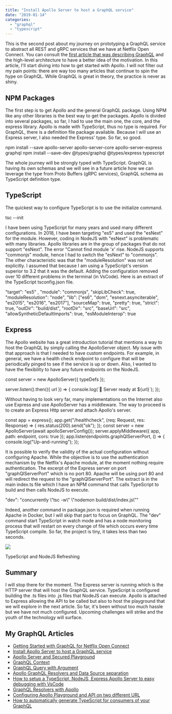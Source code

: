 ```yaml
---
title: "Install Apollo Server to host a GraphQL service"
date: "2019-01-14"
categories: 
  - "graphql"
  - "typescript"
---
```


This is the second post about my journey on prototyping a GraphQL service to abstract all REST and gRPC services that we have at Netflix Open Connect. You can consult the [first article that was describing GraphQL](https://patrickdesjardins.com/blog/?p=6143) and the high-level architecture to have a better idea of the motivation. In this article, I'll start diving into how to get started with Apollo. I will not filter out my pain points: there are way too many articles that continue to spin the hype on GraphQL. While GraphQL is great in theory, the practice is never as shiny.

## NPM Packages

The first step is to get Apollo and the general GraphQL package. Using NPM like any other libraries is the best way to get the packages. Apollo is divided into several packages, so far, I had to use the main one, the core, and the express library. Apollo is made with TypeScript, thus no type is required. For GraphQL, there is a definition file package available. Because I will use an Express server, I also needed the Express' type. So far, so good.

npm install --save apollo-server apollo-server-core apollo-server-express graphql npm install --save-dev @types/graphql @types/express typescript

The whole journey will be strongly typed with TypeScript. GraphQL is having its own schemas and we will see in a future article how we can leverage the type from Proto Buffers (gRPC services), GraphQL schema as TypeScript definition type.

## TypeScript

The quickest way to configure TypeScript is to use the initialize command.

tsc --init

I have been using TypeScript for many years and used many different configurations. In 2018, I have been targeting "es5" and used the "esNext" for the module. However, coding in NodeJS with "esNext" is problematic with many libraries. Apollo libraries are in the group of packages that do not support "esNext". The error "Cannot find module 'x' rise. NodeJS supports "commonjs" module, hence I had to switch the "esNext" to "commonjs". The other characteristic was that the "moduleResolution" was not set explicitly. I assumed that because I am using a TypeScript's version superior to 3.2 that it was the default. Adding the configuration removed over 10 different problems in the terminal (in VsCode). Here is an extract of the TypeScript tsconfig.json file.

"target": "es5" ,
"module": "commonjs",
"skipLibCheck": true,
"moduleResolution": "node",
"lib": ["es6", "dom", "esnext.asynciterable", "es2015", "es2016", "es2017"],
"sourceMap": true,
"pretty": true,
"strict": true,
"outDir": "build/dist",
"rootDir": "src",
"baseUrl": "src",
"allowSyntheticDefaultImports": true,
"esModuleInterop": true

## Express

The Apollo website has a great introduction tutorial that mentions a way to host the GraphQL by simply calling the ApolloServer object. My issue with that approach is that I needed to have custom endpoints. For example, in general, we have a health check endpoint to configure that will be periodically pinged to see if the service is up or down. Also, I wanted to have the flexibility to have any future endpoints on the NodeJS. 

const server = new ApolloServer({ typeDefs });

server.listen().then(({ url }) => {
  console.log(\`🚀 Server ready at ${url}\`);
});

Without having to look very far, many implementations on the Internet also use Express and use ApolloServer has a middleware. The way to proceed is to create an Express Http server and attach Apollo's server.

const app = express();
app.get("/healthcheck", (req: Request, res: Response) => {
    res.status(200).send("ok");
});
const server = new ApolloServer(await apolloServerConfig());
server.applyMiddleware({ app, path: endpoint, cors: true });
app.listen(endpoints.graphQlServerPort, () => {
        console.log("Up-and-running");
});

It is possible to verify the validity of the actual configuration without configuring Apache. While the objective is to use the authentication mechanism by the Netflix's Apache module, at the moment nothing require authentication. The excerpt of the Express server on port "graphQlServerPort" which is no port 80. Apache will be using port 80 and will redirect the request to the "graphQlServerPort". The extract is in the main index.ts file which I have an NPM command that calls TypeScript to build and then calls NodeJS to execute.

"dev": "concurrently \\"tsc -w\\" \\"nodemon build/dist/index.js\\""

Indeed, another command in package.json is required when running Apache in Docker, but I will skip that part to focus on GraphQL. The "dev" command start TypeScript in watch mode and has a node monitoring process that will restart on every change of file which occurs every time TypeScript compile. So far, the project is tiny, it takes less than two seconds.

![](images/2018-12-17_16-16-55.gif)

TypeScript and NodeJS Refreshing

## Summary

I will stop there for the moment. The Express server is running which is the HTTP server that will host the GraphQL service. TypeScript is configured building the .ts files into .js files that NodeJS can execute. Apollo is attached to Express allowing the API to be called but also to host the playground that we will explore in the next article. So far, it's been without too much hassle but we have not much configured. Upcoming challenges will strike and the youth of the technology will surface.

## My GraphQL Articles

- [Getting Started with GraphQL for Netflix Open Connect](https://patrickdesjardins.com/blog/getting-started-with-graphql-for-netflix-open-connect)
- [Install Apollo Server to host a GraphQL service](https://patrickdesjardins.com/blog/install-apollo-server-to-host-a-graphql-service)
- [Apollo Server and Secured Playground](https://patrickdesjardins.com/blog/apollo-server-and-secured-playground)
- [GraphQL Context](https://patrickdesjardins.com/blog/graphql-context)
- [GraphQL Query with Argument](https://patrickdesjardins.com/blog/graphql-query-with-argument)
- [Apollo GraphQL Resolvers and Data Source separation](https://patrickdesjardins.com/blog/apollo-graphql-resolvers-and-data-source-separation)
- [How to setup a TypeScript, NodeJS, Express Apollo Server to easy debugging with VsCode](https://patrickdesjardins.com/blog/how-to-setup-a-typescript-nodejs-express-apollo-server-to-easy-debugging-with-vscode)
- [GraphQL Resolvers with Apollo](https://patrickdesjardins.com/blog/graphql-resolvers-with-apollo)
- [Configuring Apollo Playground and API on two different URL](https://patrickdesjardins.com/blog/configuring-apollo-playground-and-api-on-two-different-url)
- [How to automatically generate TypeScript for consumers of your GraphQL](https://patrickdesjardins.com/blog/how-to-automatically-generate-typescript-for-consumer-of-your-graphql)
